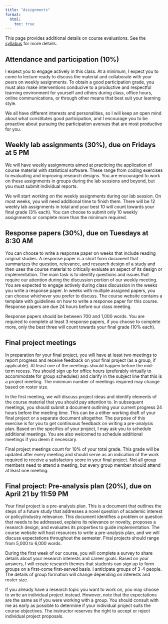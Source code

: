 ```yaml
---
title: "Assignments"
format:
  html:
    toc: true
---
```


This page provides additional details on course evaluations. See the [syllabus](/syllabus.qmd) for more details.

## Attendance and participation (10%)

I expect you to engage actively in this class. At a minimum, I expect you to come to lecture ready to discuss the material and collaborate with your peers on weekly assignments. To obtain a good participation grade, you must also make interventions conducive to a productive and respectful learning environment for yourself and others during class, office hours, online communications, or through other means that best suit your learning style.

We all have different interests and personalities, so I will keep an open mind about what constitutes good participation, and I encourage you to be proactive about pursuing the participation avenues that are most productive for you.

## Weekly lab assignments (30%), due on Fridays at 5 PM

We will have weekly assignments aimed at practicing the application of course material with statistical software. These range from coding exercises to evaluating and improving research designs. You are encouraged to work on these assignments in groups during the lab sessions and beyond, but you must submit individual reports.

We will start working on the weekly assignments during our lab session. On most weeks, you will need additional time to finish them. There will be 12 weekly lab assignments in total and your best 10 will count towards your final grade (3% each). You can choose to submit only 10 weekly assignments or complete more than the minimum required.

## Response papers (30%), due on Tuesdays at 8:30 AM

You can choose to write a response paper on weeks that include reading original studies. A response paper is a short form document that summarizes the question, relevance, and research design of a study and then uses the course material to critically evaluate an aspect of its design or implementation. The main task is to identify questions and issues that require our attention during the discussion portion of our weekly meeting. You are expected to engage actively during class discussion in the weeks you write a response paper. In weeks with multiple assigned papers, you can choose whichever you prefer to discuss. The course website contains a template with guidelines on how to write a response paper for this course. Response papers are due 24 hours before our class meeting.

Response papers should be between 700 and 1,000 words. You are required to complete at least 3 response papers, if you choose to complete more, only the best three will count towards your final grade (10% each).

## Final project meetings

In preparation for your final project, you will have at least two meetings to report progress and receive feedback on your final project (as a group, if applicable). At least one of the meetings should happen before the mid-term recess. You should sign up for office hours (preferably virtually to accommodate for group schedules) and clarify in the subject line that this is a project meeting. The minimum number of meetings required may change based on roster size.

In the first meeting, we will discuss project ideas and identify elements of the course material that you should pay attention to. In subsequent meetings, you should submit a document outlining your current progress 24 hours before the meeting time. This can be a either working draft of your final project or a separate document altogether. The purpose of this exercise is for you to get continuous feedback on writing a pre-analysis plan. Based on the specifics of your project, I may ask you to schedule additional meetings. You are also welcomed to schedule additional meetings if you deem it necessary.

Final project meetings count for 10% of your total grade. This grade will be updated after every meeting and should serve as an indication of the work required to receive a satisfactory score in your final project. Not all group members need to attend a meeting, but every group member should attend at least one meeting.

## Final project: Pre-analysis plan (20%), due on April 21 by 11:59 PM

Your final project is a pre-analysis plan. This is a document that outlines the steps of a future study that addresses a novel question of academic interest or policy/industry relevance. This document identifies a problem or question that needs to be addressed, explains its relevance or novelty, proposes a research design, and evaluates its properties to guide implementation. The course website will host resources to write a pre-analysis plan, and we will discuss expectations throughout the semester. Final projects should range from 5,000 to 6,000 words.

During the first week of our course, you will complete a survey to share details about your research interests and career goals. Based on your answers, I will create research themes that students can sign up to form groups on a first-come first-served basis. I anticipate groups of 3-4 people. The details of group formation will change depending on interests and roster size.

If you already have a research topic you want to work on, you may choose to write an individual project instead. However, note that the expectations are the same as if you were working with a group. You should consult with me as early as possible to determine if your individual project suits the course objectives. The instructor reserves the right to accept or reject individual project proposals.

